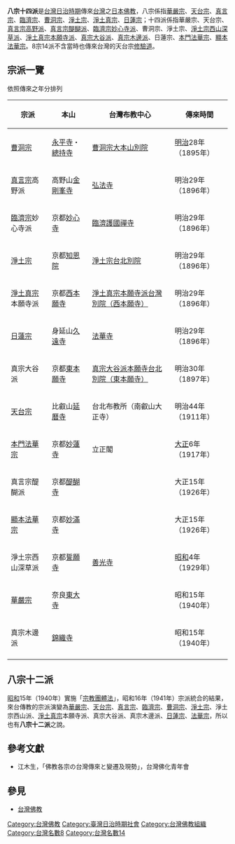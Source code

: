 '''八宗十四派'''是[[台灣日治時期|台灣日治時期]]傳來[[台灣|台灣]]之[[日本佛教|日本佛教]]，八宗係指[[華嚴宗|華嚴宗]]、[[天台宗|天台宗]]、[[真言宗|真言宗]]、[[臨濟宗|臨濟宗]]、[[曹洞宗|曹洞宗]]、[[淨土宗|淨土宗]]、[[淨土真宗|淨土真宗]]、[[日蓮宗|日蓮宗]]；十四派係指華嚴宗、天台宗、[[真言宗高野派|真言宗高野派]]、[[真言宗醍醐派|真言宗醍醐派]]、[[臨濟宗妙心寺派|臨濟宗妙心寺派]]、曹洞宗、淨土宗、[[淨土宗西山深草派|淨土宗西山深草派]]、[[淨土真宗本願寺派|淨土真宗本願寺派]]、[[真宗大谷派|真宗大谷派]]、[[真宗木邊派|真宗木邊派]]、日蓮宗、[[本門法華宗|本門法華宗]]、[[顯本法華宗|顯本法華宗]]{{r|史}}。8宗14派不含當時也傳來台灣的天台宗[[修驗道|修驗道]]。

==宗派一覽==
依照傳來之年分排列
{| class="wikitable"
!宗派!!本山!!台灣布教中心!!傳來時間
|-
|[[曹洞宗|曹洞宗]]||[[永平寺|永平寺]]・[[總持寺|總持寺]]||[[東和禪寺|曹洞宗大本山別院]]||[[明治|明治]]28年（1895年）
|-
|[[真言宗|真言宗]]高野派||高野山[[金剛峯寺|金剛峯寺]]||[[弘法寺_(台北市)|弘法寺]]||明治29年（1896年）
|-
|[[臨濟宗|臨濟宗]]妙心寺派||京都[[妙心寺|妙心寺]]||[[臨濟護國禪寺|臨濟護國禪寺]]||明治29年（1896年）
|-
|[[淨土宗|淨土宗]]||京都[[知恩院|知恩院]]||[[善導寺_(台北市)|淨土宗台北別院]]||明治29年（1896年）
|-
|[[淨土真宗|淨土真宗]]本願寺派||京都[[西本願寺|西本願寺]]||[[西本願寺_(台北市)|淨土真宗本願寺派台灣別院（西本願寺）]]||明治29年（1896年）
|-
|[[日蓮宗|日蓮宗]]||身延山[[久遠寺|久遠寺]]||[[台北法華寺|法華寺]]||明治29年（1896年）
|-
|真宗大谷派||京都[[東本願寺|東本願寺]]||[[東本願寺_(台北)|真宗大谷派本願寺台北別院（東本願寺）]]||明治30年（1897年）
|-
|[[天台宗|天台宗]]||比叡山[[延曆寺|延曆寺]]||台北布教所（南叡山大正寺）||明治44年（1911年）
|-
|[[本門法華宗|本門法華宗]]||京都[[妙蓮寺|妙蓮寺]]||立正閣||[[大正|大正]]6年（1917年）
|-
|真言宗醍醐派||京都[[醍醐寺|醍醐寺]]||||大正15年（1926年）
|-
|[[顯本法華宗|顯本法華宗]]||京都[[妙滿寺|妙滿寺]]||||大正15年（1926年）
|-
|淨土宗西山深草派||京都[[誓願寺|誓願寺]]||[[善光寺_(台北市)|善光寺]]||[[昭和|昭和]]4年（1929年）
|-
|[[華嚴宗|華嚴宗]]||奈良[[東大寺|東大寺]]||||昭和15年（1940年）
|-
|真宗木邊派||[[錦織寺|錦織寺]]||||昭和15年（1940年）
|-
|}

==八宗十二派==
[[昭和|昭和]]15年（1940年）實施「[[宗教團體法|宗教團體法]]」，昭和16年（1941年）宗派統合的結果，來台傳教的宗派演變為[[華嚴宗|華嚴宗]]、[[天台宗|天台宗]]、[[真言宗|真言宗]]、[[臨濟宗|臨濟宗]]、[[曹洞宗|曹洞宗]]、[[淨土宗|淨土宗]]、淨土宗西山派、[[淨土真宗|淨土真宗]]本願寺派、真宗大谷派、真宗木邊派、[[日蓮宗|日蓮宗]]、[[法華宗|法華宗]]，所以也有'''八宗十二派'''之說。

==參考文獻==
{{reflist|refs=
<ref name="史">{{cite book|author=王世燁、許嘉文 |title=《台北天后宮的歷史》 |publisher=台北天后宮管理委員會 |isbn=978-986-81193-2-1 |date=2011-04-25 |pages=頁38、39}}</ref>

}}
*江木生，「佛教各宗の台灣傳來と變遷及現勢」，台灣佛化青年會

==參見==
* [[台灣佛教|台灣佛教]]

[[Category:台灣佛教|Category:台灣佛教]]
[[Category:臺灣日治時期社會|Category:臺灣日治時期社會]]
[[Category:台灣佛教組織|Category:台灣佛教組織]]
[[Category:台灣名數8|Category:台灣名數8]]
[[Category:台灣名數14|Category:台灣名數14]]